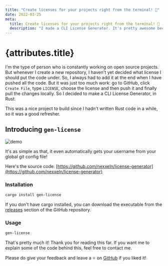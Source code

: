 ```yaml
---
title: "Create licenses for your projects right from the terminal! 🚀"
date: 2022-03-25
meta:
  title: Create licenses for your projects right from the terminal! 🚀
  description: "I made a CLI License Generator. It's pretty awesome because Rust is awesome."
---
```


# {attributes.title}

I'm the type of person who is constantly working on open source projects. But whenever I create a new repository, I haven't yet decided what license I should put the code under. So, I always had to add it at the end when I have pushed all the code. But it was just too much work: go to GitHub, click `Create File`, type `LICENSE`, choose the license and then push it and finally pull the changes locally. So I decided to make a CLI License Generator, in Rust.

This was a nice project to build since I hadn't written Rust code in a while, so it was a good refresher.

## Introducing `gen-license`

![demo](https://us-east-1.tixte.net/uploads/nexxel.needs.rest/idea64_rZlJLu450P.gif)

It's as simple as that, it even automatically gets your username from your global git config file!

Here's the source code: [https://github.com/nexxeln/license-generator](https://github.com/nexxeln/license-generator)

### Installation

```bash
cargo install gen-license
```

If you don't have cargo installed, you can download the executable from the [releases](https://github.com/nexxeln/license-generator/releases) section of the GitHub repository.

### Usage

```bash
gen-license
```

That's pretty much it! Thank you for reading this far. If you want me to explain some of the code behind this, feel free to contact me.

Please do give your feedback and leave a ⭐ on [GitHub](https://github.com/nexxeln/license-generator) if you liked it!
